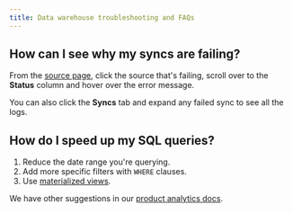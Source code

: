 ```yaml
---
title: Data warehouse troubleshooting and FAQs
---
```


## How can I see why my syncs are failing?

From the [source page](https://app.posthog.com/pipeline/sources), click the source that's failing, scroll over to the **Status** column and hover over the error message.

<ProductScreenshot
  imageLight="https://res.cloudinary.com/dmukukwp6/image/upload/w_1600,c_limit,q_auto,f_auto/Clean_Shot_2025_08_27_at_12_12_23_2x_7ed2ac106d.png" 
  imageDark="https://res.cloudinary.com/dmukukwp6/image/upload/w_1600,c_limit,q_auto,f_auto/Clean_Shot_2025_08_27_at_12_08_29_2x_8b7160e3b9.png"
  alt="Viewing the error message for a failed sync" 
  classes="rounded"
/>

You can also click the **Syncs** tab and expand any failed sync to see all the logs.

<ProductScreenshot
  imageLight="https://res.cloudinary.com/dmukukwp6/image/upload/w_1600,c_limit,q_auto,f_auto/Clean_Shot_2025_08_27_at_12_17_09_2x_7da05def87.png" 
  imageDark="https://res.cloudinary.com/dmukukwp6/image/upload/w_1600,c_limit,q_auto,f_auto/Clean_Shot_2025_08_27_at_12_16_50_2x_13222eaa4c.png"
  alt="Viewing the logs for a failed sync" 
  classes="rounded"
/>

## How do I speed up my SQL queries?

1. Reduce the date range you're querying.
2. Add more specific filters with `WHERE` clauses.
3. Use [materialized views](/docs/data-warehouse/views/materialize).

We have other suggestions in our [product analytics docs](/docs/product-analytics/troubleshooting#insights-and-queries-faq).